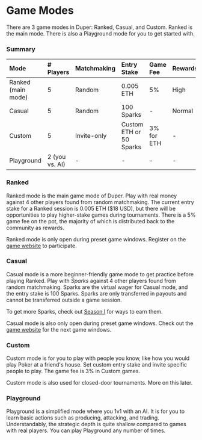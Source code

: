# Game Modes

There are 3 game modes in Duper: Ranked, Casual, and Custom. Ranked is the main mode. There is also a Playground mode for you to get started with.

### Summary

| Mode               | \# Players     | Matchmaking | Entry Stake             | Game Fee   | Rewards | Open Hours  |
| :----------------- | :------------- | :---------- | :---------------------- | :--------- | :------ | :---------- |
| Ranked (main mode) | 5              | Random      | 0.005 ETH               | 5%         | High    | See website |
| Casual             | 5              | Random      | 100 Sparks              | -          | Normal  | See website |
| Custom             | 5              | Invite-only | Custom ETH or 50 Sparks | 3% for ETH | -       | Always      |
| Playground         | 2 (you vs. AI) | -           | -                       | -          | -       | Always      |

### Ranked

Ranked mode is the main game mode of Duper. Play with real money against 4 other players found from random matchmaking. The current entry stake for a Ranked session is 0.005 ETH ($18 USD), but there will be opportunities to play higher-stake games during tournaments. There is a 5% game fee on the pot, the majority of which is distributed back to the community as rewards.

Ranked mode is only open during preset game windows. Register on the [game website](https://www.duper.gg) to participate.

### Casual

Casual mode is a more beginner-friendly game mode to get practice before playing Ranked. Play with _Sparks_ against 4 other players found from random matchmaking. Sparks are the virtual wager for Casual mode, and the entry stake is 100 Sparks. Sparks are only transferred in payouts and cannot be transferred outside a game session.

To get more Sparks, check out [Season I](/season-1) for ways to earn them.

Casual mode is also only open during preset game windows. Check out the [game website](https://www.duper.gg) for the next game windows.

### Custom

Custom mode is for you to play with people you know, like how you would play Poker at a friend's house. Set custom entry stake and invite specific people to play. The game fee is 3% in Custom games.

Custom mode is also used for closed-door tournaments. More on this later.

### Playground

Playground is a simplified mode where you 1v1 with an AI. It is for you to learn basic actions such as producing, attacking, and trading. Understandably, the strategic depth is quite shallow compared to games with real players. You can play Playground any number of times.
